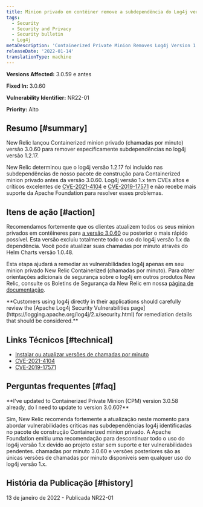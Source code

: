 ```yaml
---
title: Minion privado em contêiner remove a subdependência do Log4j versão 1.2.17
tags:
  - Security
  - Security and Privacy
  - Security bulletin
  - Log4j
metaDescription: 'Containerized Private Minion Removes Log4j Version 1.2.17 subdependency, Security Bulletin NR22-01'
releaseDate: '2022-01-14'
translationType: machine
---
```


<DNT>**Versions Affected:**</DNT> 3.0.59 e antes

<DNT>**Fixed In:**</DNT> 3.0.60

<DNT>**Vulnerability Identifier:**</DNT> NR22-01

<DNT>**Priority:**</DNT> Alto

## Resumo [#summary]

New Relic lançou Containerized minion privado (chamadas por minuto) versão 3.0.60 para remover especificamente subdependências no log4j versão 1.2.17.

New Relic determinou que o log4j versão 1.2.17 foi incluído nas subdependências de nosso pacote de construção para Containerized minion privado antes da versão 3.0.60. Log4j versão 1.x tem CVEs altos e críticos excelentes de [CVE-2021-4104](https://nvd.nist.gov/vuln/detail/CVE-2021-4104) e [CVE-2019-17571](https://nvd.nist.gov/vuln/detail/CVE-2019-17571) e não recebe mais suporte da Apache Foundation para resolver esses problemas.

## Itens de ação [#action]

Recomendamos fortemente que os clientes atualizem todos os seus minion privados em contêineres para [a versão 3.0.60](/docs/release-notes/synthetics-release-notes/containerized-private-minions-release-notes/containerized-private-minion-cpm-3060) ou posterior o mais rápido possível. Esta versão excluiu totalmente todo o uso do log4j versão 1.x da dependência. Você pode atualizar suas chamadas por minuto através do Helm Charts versão 1.0.48.

Esta etapa ajudará a remediar as vulnerabilidades log4j apenas em seu minion privado New Relic Containerized (chamadas por minuto). Para obter orientações adicionais de segurança sobre o log4j em outros produtos New Relic, consulte os Boletins de Segurança da New Relic em nossa [página de documentação](/docs/security/security-privacy/information-security/security-bulletins/).

<DNT>
  **Customers using log4j directly in their applications should carefully review the [Apache Log4j Security Vulnerabilities page](https://logging.apache.org/log4j/2.x/security.html) for remediation details that should be considered.**
</DNT>

## Links Técnicos [#technical]

* [Instalar ou atualizar versões de chamadas por minuto](/docs/synthetics/synthetic-monitoring/private-locations/install-containerized-private-minions-cpms/#install)
* [CVE-2021-4104](https://nvd.nist.gov/vuln/detail/CVE-2021-4104)
* [CVE-2019-17571](https://nvd.nist.gov/vuln/detail/CVE-2019-17571)

## Perguntas frequentes [#faq]

<DNT>
  **I've updated to Containerized Private Minion (CPM) version 3.0.58 already, do I need to update to version 3.0.60?**
</DNT>

Sim, New Relic recomenda fortemente a atualização neste momento para abordar vulnerabilidades críticas nas subdependências log4j identificadas no pacote de construção Containerized minion privado. A Apache Foundation emitiu uma recomendação para descontinuar todo o uso do log4j versão 1.x devido ao projeto estar sem suporte e ter vulnerabilidades pendentes. chamadas por minuto 3.0.60 e versões posteriores são as únicas versões de chamadas por minuto disponíveis sem qualquer uso do log4j versão 1.x.

## História da Publicação [#history]

13 de janeiro de 2022 - Publicada NR22-01
